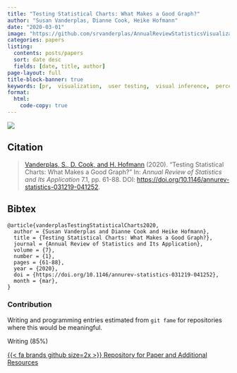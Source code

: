 ```yaml
---
title: "Testing Statistical Charts: What Makes a Good Graph?"
author: "Susan Vanderplas, Dianne Cook, Heike Hofmann"
date: "2020-03-01"
image: "https://github.com/srvanderplas/AnnualReviewStatisticsVisualization/blob/master/figure/noaa_michael.png?raw=true"
categories: papers
listing:
  contents: posts/papers
  sort: date desc
  fields: [date, title, author]
page-layout: full
title-block-banner: true
keywords: [pr,  visualization,  user testing,  visual inference,  perception,  design,  review]
format:
  html:
    code-copy: true
---
```

 
![](https://github.com/srvanderplas/AnnualReviewStatisticsVisualization/blob/master/figure/noaa_michael.png?raw=true){.preview-image}
 
## Citation
> <a name=bib-vanderplasTestingStatisticalCharts2020></a>[Vanderplas, S., D. Cook, and H. Hofmann](#cite-vanderplasTestingStatisticalCharts2020) (2020). “Testing Statistical Charts: What Makes a Good Graph?” In: _Annual Review of Statistics and Its Application_ 7.1, pp. 61-88. DOI: [https://doi.org/10.1146/annurev-statistics-031219-041252](https://doi.org/https%3A%2F%2Fdoi.org%2F10.1146%2Fannurev-statistics-031219-041252).

::: {.callout-note collapse='true'}
## Bibtex
```
@article{vanderplasTestingStatisticalCharts2020,
  author = {Susan Vanderplas and Dianne Cook and Heike Hofmann},
  title = {Testing Statistical Charts: What Makes a Good Graph?},
  journal = {Annual Review of Statistics and Its Application},
  volume = {7},
  number = {1},
  pages = {61-88},
  year = {2020},
  doi = {https://doi.org/10.1146/annurev-statistics-031219-041252},
  month = {mar},
}
```
:::



### Contribution

Writing and programming entries estimated from `git fame` for repositories where this would be meaningful.

Writing (85\%)

[{{< fa brands github size=2x >}} Repository for Paper and Additional Resources](https://github.com/srvanderplas/AnnualReviewStatisticsVisualization){.btn .btn-tip role="button"}
